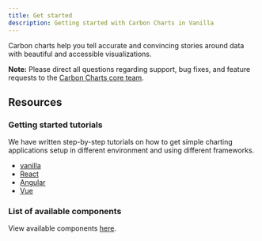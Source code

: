 ```yaml
---
title: Get started
description: Getting started with Carbon Charts in Vanilla
---
```


<PageDescription>

Carbon charts help you tell accurate and convincing stories around data with
beautiful and accessible visualizations.

</PageDescription>

<InlineNotification>

**Note:** Please direct all questions regarding support, bug fixes, and feature
requests to the
[Carbon Charts core team](https://github.com/carbon-design-system/carbon-charts#core-team).

</InlineNotification>

## Resources

<Row className="resource-card-group">
<Column colMd={4} colLg={4} noGutterSm>
  <ResourceCard
    subTitle="Carbon Charts repo"
    href="https://github.com/carbon-design-system/carbon-charts">
    <MdxIcon name="github" />
  </ResourceCard>
</Column>

<Column colMd={4} colLg={4} noGutterSm>
  <ResourceCard
    subTitle="Carbon Charts demo site"
    href="https://carbon-design-system.github.io/carbon-charts/">
    <MdxIcon name="storybook" />
  </ResourceCard>
</Column>

<Column colLg={4} colMd={4} noGutterSm>
  <ResourceCard
    subTitle="Figma kit coming soon"
    href=""
    disabled
    actionIcon="launch">
    <MdxIcon name="figma" />
  </ResourceCard>
</Column>

</Row>

### Getting started tutorials

We have written step-by-step tutorials on how to get simple charting
applications setup in different environment and using different frameworks.

- [vanilla](https://carbon-design-system.github.io/carbon-charts/?path=/story/docs-getting-started--vanilla)
- [React](https://carbon-design-system.github.io/carbon-charts/?path=/story/docs-getting-started--react)
- [Angular](https://carbon-design-system.github.io/carbon-charts/?path=/story/docs-getting-started--angular)
- [Vue](https://carbon-design-system.github.io/carbon-charts/?path=/story/docs-getting-started--vue)

### List of available components

View available components
[here](https://github.com/carbon-design-system/carbon-charts#component-status).
